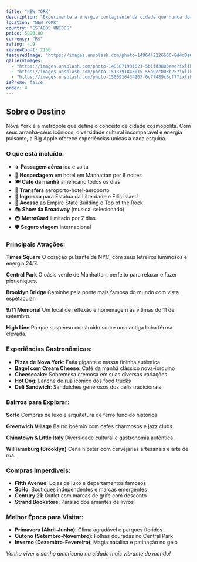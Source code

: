 ```yaml
---
title: "NEW YORK"
description: "Experimente a energia contagiante da cidade que nunca dorme, onde sonhos se tornam realidade."
location: "NEW YORK"
country: "ESTADOS UNIDOS"
price: 5890.00
currency: "R$"
rating: 4.9
reviewCount: 2156
featuredImage: "https://images.unsplash.com/photo-1496442226666-8d4d0e62e6e9?ixlib=rb-4.0.3&ixid=M3wxMjA3fDB8MHxwaG90by1wYWdlfHx8fGVufDB8fHx8fA%3D%3D&auto=format&fit=crop&w=2070&q=80"
galleryImages:
  - "https://images.unsplash.com/photo-1485871981521-5b1fd3805eee?ixlib=rb-4.0.3&auto=format&fit=crop&w=2070&q=80"
  - "https://images.unsplash.com/photo-1518391846015-55a9cc003b25?ixlib=rb-4.0.3&auto=format&fit=crop&w=2070&q=80"
  - "https://images.unsplash.com/photo-1500916434205-0c77489c6cf7?ixlib=rb-4.0.3&auto=format&fit=crop&w=2070&q=80"
isPromo: false
order: 4
---
```


## Sobre o Destino

Nova York é a metrópole que define o conceito de cidade cosmopolita. Com seus arranha-céus icônicos, diversidade cultural incomparável e energia pulsante, a Big Apple oferece experiências únicas a cada esquina.

### O que está incluído:

- ✈️ **Passagem aérea** ida e volta
- 🏨 **Hospedagem** em hotel em Manhattan por 8 noites
- 🍽️ **Café da manhã** americano todos os dias
- 🚌 **Transfers** aeroporto-hotel-aeroporto
- 🗽 **Ingresso** para Estátua da Liberdade e Ellis Island
- 🏢 **Acesso** ao Empire State Building e Top of the Rock
- 🎭 **Show da Broadway** (musical selecionado)
- 🚇 **MetroCard** ilimitado por 7 dias
- 🛡️ **Seguro viagem** internacional

### Principais Atrações:

**Times Square**
O coração pulsante de NYC, com seus letreiros luminosos e energia 24/7.

**Central Park**
O oásis verde de Manhattan, perfeito para relaxar e fazer piqueniques.

**Brooklyn Bridge**
Caminhe pela ponte mais famosa do mundo com vista espetacular.

**9/11 Memorial**
Um local de reflexão e homenagem às vítimas do 11 de setembro.

**High Line**
Parque suspenso construído sobre uma antiga linha férrea elevada.

### Experiências Gastronômicas:

- **Pizza de Nova York**: Fatia gigante e massa fininha autêntica
- **Bagel com Cream Cheese**: Café da manhã clássico nova-iorquino
- **Cheesecake**: Sobremesa cremosa em suas diversas variações
- **Hot Dog**: Lanche de rua icônico dos food trucks
- **Deli Sandwich**: Sanduíches generosos dos delis tradicionais

### Bairros para Explorar:

**SoHo**
Compras de luxo e arquitetura de ferro fundido histórica.

**Greenwich Village**
Bairro boêmio com cafés charmosos e jazz clubs.

**Chinatown & Little Italy**
Diversidade cultural e gastronomia autêntica.

**Williamsburg (Brooklyn)**
Cena hipster com cervejarias artesanais e arte de rua.

### Compras Imperdíveis:

- **Fifth Avenue**: Lojas de luxo e departamentos famosos
- **SoHo**: Boutiques independentes e marcas emergentes
- **Century 21**: Outlet com marcas de grife com desconto
- **Strand Bookstore**: Paraíso dos amantes de livros

### Melhor Época para Visitar:

- **Primavera (Abril-Junho)**: Clima agradável e parques floridos
- **Outono (Setembro-Novembro)**: Folhas douradas no Central Park
- **Inverno (Dezembro-Fevereiro)**: Magia natalina e patinação no gelo

*Venha viver o sonho americano na cidade mais vibrante do mundo!*